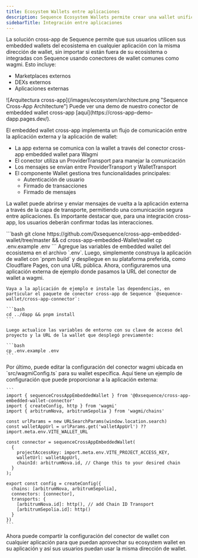 ```yaml
---
title: Ecosystem Wallets entre aplicaciones
description: Sequence Ecosystem Wallets permite crear una wallet unificada para los usuarios en todo el ecosistema.
sidebarTitle: Integración entre aplicaciones
---
```


La solución cross-app de Sequence permite que sus usuarios utilicen sus embedded wallets del ecosistema en cualquier aplicación con la misma dirección de wallet, sin importar si están fuera de su ecosistema o integradas con Sequence usando conectores de wallet comunes como wagmi. Esto incluye:
- Marketplaces externos
- DEXs externos
- Aplicaciones externas

<Frame>
  ![Arquitectura cross-app](/images/ecosystem/architecture.png "Sequence Cross-App Architecture")
</Frame>

<Note>
  Puede ver una demo de nuestro conector de embedded wallet cross-app [aquí](https://cross-app-demo-dapp.pages.dev/).
</Note>

El embedded wallet cross-app implementa un flujo de comunicación entre la aplicación externa y la aplicación de wallet:
- La app externa se comunica con la wallet a través del conector cross-app embedded wallet para Wagmi
- El conector utiliza un ProviderTransport para manejar la comunicación
- Los mensajes se envían entre ProviderTransport y WalletTransport
- El componente Wallet gestiona tres funcionalidades principales:
  - Autenticación de usuario
  - Firmado de transacciones
  - Firmado de mensajes

La wallet puede abrirse y enviar mensajes de vuelta a la aplicación externa a través de la capa de transporte, permitiendo una comunicación segura entre aplicaciones. Es importante destacar que, para una integración cross-app, los usuarios deberán confirmar todas las interacciones.

<Steps>
  <Step title="Clone nuestra aplicación embedded wallet cross-app y el conector">
    ```bash
    git clone https://github.com/0xsequence/cross-app-embedded-wallet/tree/master && cd cross-app-embedded-Wallet/wallet
    cp .env.example .env
    ```
  </Step>

  <Step title="Actualice Wallet Transport con su configuración">
    Agregue las variables de embedded wallet del ecosistema en el archivo `.env`. Luego, simplemente construya la aplicación de wallet con `pnpm build` y despliegue en su plataforma preferida, como Cloudflare Pages, con una URL pública.
  </Step>

  <Step title="Ejemplo de configuración de aplicación externa">
    Ahora, configuraremos una aplicación externa de ejemplo donde pasamos la URL del conector de wallet a wagmi.

    Vaya a la aplicación de ejemplo e instale las dependencias, en particular el paquete de conector cross-app de Sequence `@sequence-wallet/cross-app-connector`:

    ```bash
    cd ../dapp && pnpm install
    ```

    Luego actualice las variables de entorno con su clave de acceso del proyecto y la URL de la wallet que desplegó previamente:

    ```bash
    cp .env.example .env
    ```
  </Step>

  <Step title="Actualice el conector Wagmi">
    Por último, puede editar la configuración del conector wagmi ubicada en `src/wagmiConfig.ts` para su wallet específica. Aquí tiene un ejemplo de configuración que puede proporcionar a la aplicación externa:

    ```
    import { sequenceCrossAppEmbeddedWallet } from '@0xsequence/cross-app-embedded-wallet-connector'
    import { createConfig, http } from 'wagmi'
    import { arbitrumNova, arbitrumSepolia } from 'wagmi/chains'

    const urlParams = new URLSearchParams(window.location.search)
    const walletAppUrl = urlParams.get('walletAppUrl') ?? import.meta.env.VITE_WALLET_URL

    const connector = sequenceCrossAppEmbeddedWallet(
      {
        projectAccessKey: import.meta.env.VITE_PROJECT_ACCESS_KEY,
        walletUrl: walletAppUrl,
        chainId: arbitrumNova.id, // Change this to your desired chain
      }
    );

    export const config = createConfig({
      chains: [arbitrumNova, arbitrumSepolia],
      connectors: [connector],
      transports: {
        [arbitrumNova.id]: http(), // add Chain ID Transport
        [arbitrumSepolia.id]: http()
      }
    })
    ```
  </Step>
</Steps>

Ahora puede compartir la configuración del conector de wallet con cualquier aplicación para que puedan aprovechar su ecosystem wallet en su aplicación y así sus usuarios puedan usar la misma dirección de wallet.